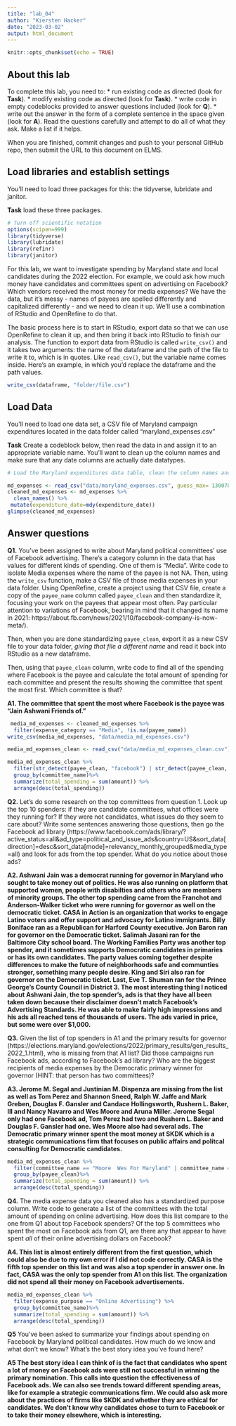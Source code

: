 ```yaml
---
title: "lab_04"
author: "Kiersten Hacker"
date: "2023-03-02"
output: html_document
---
```


```r
knitr::opts_chunk$set(echo = TRUE)
```

## About this lab

To complete this lab, you need to: \* run existing code as directed (look for **Task**). \* modify existing code as directed (look for **Task**). \* write code in empty codeblocks provided to answer questions included (look for **Q**). \* write out the answer in the form of a complete sentence in the space given (look for **A**). Read the questions carefully and attempt to do all of what they ask. Make a list if it helps.

When you are finished, commit changes and push to your personal GitHub repo, then submit the URL to this document on ELMS.

## Load libraries and establish settings

You'll need to load three packages for this: the tidyverse, lubridate and janitor.

**Task** load these three packages.

```r
# Turn off scientific notation
options(scipen=999)
library(tidyverse)
library(lubridate)
library(refinr)
library(janitor)
```

For this lab, we want to investigate spending by Maryland state and local candidates during the 2022 election. For example, we could ask how much money have candidates and committees spent on advertising on Facebook? Which vendors received the most money for media expenses? We have the data, but it's messy - names of payees are spelled differently and capitalized differently - and we need to clean it up. We'll use a combination of RStudio and OpenRefine to do that.

The basic process here is to start in RStudio, export data so that we can use OpenRefine to clean it up, and then bring it back into RStudio to finish our analysis. The function to export data from RStudio is called `write_csv()` and it takes two arguments: the name of the dataframe and the path of the file to write it to, which is in quotes. Like `read_csv()`, but the variable name comes inside. Here's an example, in which you'd replace the dataframe and the path values.

```r
write_csv(dataframe, "folder/file.csv")
```


## Load Data

You'll need to load one data set, a CSV file of Maryland campaign expenditures located in the data folder called "maryland_expenses.csv"

**Task** Create a codeblock below, then read the data in and assign it to an appropriate variable name. You'll want to clean up the column names and make sure that any date columns are actually date datatypes.

```r
# Load the Maryland expenditures data table, clean the column names and convert columns with dates into actual dates.

md_expenses <- read_csv("data/maryland_expenses.csv", guess_max= 130078)
cleaned_md_expenses <- md_expenses %>%
  clean_names() %>%
 mutate(expenditure_date=mdy(expenditure_date))
glimpse(cleaned_md_expenses)


```

## Answer questions

**Q1.** You've been assigned to write about Maryland political committees' use of Facebook advertising. There's a category column in the data that has values for different kinds of spending. One of them is "Media". Write code to isolate Media expenses where the name of the payee is not NA. Then, using the `write_csv` function, make a CSV file of those media expenses in your data folder. Using OpenRefine, create a project using that CSV file, create a copy of the `payee_name` column called `payee_clean` and then standardize it, focusing your work on the payees that appear most often. Pay particular attention to variations of Facebook, bearing in mind that it changed its name in 2021: https://about.fb.com/news/2021/10/facebook-company-is-now-meta/).

Then, when you are done standardizing `payee_clean`, export it as a new CSV file to your data folder, *giving that file a different name* and read it back into RStudio as a new dataframe.

Then, using that `payee_clean` column, write code to find all of the spending where Facebook is the payee and calculate the total amount of spending for each committee and present the results showing the committee that spent the most first. Which committee is that?

**A1. The committee that spent the most where Facebook is the payee was "Jain Ashwani Friends of." **

```r
 media_md_expenses <- cleaned_md_expenses %>%
  filter(expense_category == "Media", !is.na(payee_name))
write_csv(media_md_expenses, "data/media_md_expenses.csv")

media_md_expenses_clean <- read_csv("data/media_md_expenses_clean.csv")

media_md_expenses_clean %>% 
  filter(str_detect(payee_clean, "facebook") | str_detect(payee_clean, "meta")) %>%
  group_by(committee_name)%>%
  summarize(total_spending = sum(amount)) %>%
  arrange(desc(total_spending))

```

**Q2.** Let's do some research on the top committees from question 1. Look up the top 10 spenders: if they are candidate committees, what offices were they running for? If they were not candidates, what issues do they seem to care about? Write some sentences answering those questions, then go the Facebook ad library (https://www.facebook.com/ads/library/?active_status=all&ad_type=political_and_issue_ads&country=US&sort_data\[direction\]=desc&sort_data\[mode\]=relevancy_monthly_grouped&media_type=all) and look for ads from the top spender. What do you notice about those ads?

**A2. Ashwani Jain was a democrat running for governor in Maryland who sought to take money out of politics. He was also running on platform that supported women, people with disabilties and others who are members of minority groups. The other top spending came from the Franchot and Anderson-Walker ticket who were running for governor as well on the democratic ticket. CASA in Action is an organization that works to engage Latino voters and offer support and advocacy for Latino immigrants. Billy Boniface ran as a Republican for Harford County executive. Jon Baron ran for governor on the Democratic ticket. Salimah Jasani ran for the Baltimore City school board. The Working Families Party was another top spender, and it sometimes supports Democratic candidates in primaries or has its own candidates. The party values coming together despite differences to make the future of neighborhoods safe and communties stronger, something many people desire. King and Siri also ran for governor on the Democratic ticket. Last, Eve T. Shuman ran for the Prince George's County Council in District 3. The most interesting thing I noticed about Ashwani Jain, the top spender's, ads is that they have all been taken down because their disclaimer doesn't match Facebook's Advertising Standards. He was able to make fairly high impressions and his ads all reached tens of thousands of users. The ads varied in price, but some were over $1,000. ** 

**Q3.** Given the list of top spenders in A1 and the primary results for governor (https://elections.maryland.gov/elections/2022/primary_results/gen_results_2022_1.html), who is missing from that A1 list? Did those campaigns run Facebook ads, according to Facebook's ad library? Who are the biggest recipients of media expenses by the Democratic primary winner for governor (HINT: that person has two committees)?

**A3. Jerome M. Segal and Justinian M. Dispenza are missing from the list as well as Tom Perez and Shannon Sneed, Ralph W. Jaffe and Mark Greben, Douglas F. Gansler and Candace Hollingsworth, Rushern L. Baker, III and Nancy Navarro and Wes Moore and Aruna Miller. Jerome Segal only had one Facebook ad, Tom Perez had two and Rushern L. Baker and Douglas F. Gansler had one. Wes Moore also had several ads. The Democratic primary winner spent the most money at SKDK which is a strategic communications firm that focuses on public affairs and politcal consulting for Democratic candidates.** 

```r
media_md_expenses_clean %>% 
  filter(committee_name == "Moore  Wes For Maryland" | committee_name == "Moore Miller For Maryland Slate") %>%
  group_by(payee_clean)%>%
  summarize(total_spending = sum(amount)) %>%
  arrange(desc(total_spending))
```

**Q4.** The media expense data you cleaned also has a standardized purpose column. Write code to generate a list of the committees with the total amount of spending on online advertising. How does this list compare to the one from Q1 about top Facebook spenders? Of the top 5 committees who spent the most on Facebook ads from Q1, are there any that appear to have spent *all* of their online advertising dollars on Facebook?

**A4. This list is almost entirely different from the first question, which could also be due to my own error if I did not code correctly. CASA is the fifth top spender on this list and was also a top spender in answer one. In fact, CASA was the only top spender from A1 on this list. The organization did not spend all their money on Facebook advertisements.** 

```r
media_md_expenses_clean %>% 
  filter(expense_purpose == "Online Advertising") %>%
  group_by(committee_name)%>%
  summarize(total_spending = sum(amount)) %>%
  arrange(desc(total_spending))
```

**Q5** You've been asked to summarize your findings about spending on Facebook by Maryland political candidates. How much do we know and what don't we know? What's the best story idea you've found here?

**A5 The best story idea I can think of is the fact that candidates who spent a lot of money on Facebook ads were still not successful in winning the primary nomination. This calls into question the effectiveness of Facebook ads. We can also see trends toward different spending areas, like for example a strategic communications firm. We could also ask more about the practices of firms like SKDK and whether they are ethical for candidates. We don't know why candidates chose to turn to Facebook or to take their money elsewhere, which is interesting.**
